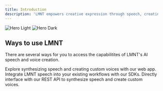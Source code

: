 ```yaml
---
title: Introduction
description: 'LMNT empowers creative expression through speech, creating emotive, human-like speech and custom voices that delight.'
---
```


<img
  className="block dark:hidden"
  src="/images/lmnt-logo-full.png"
  alt="Hero Light"
/>
<img
  className="hidden dark:block"
  src="/images/hero-dark.svg"
  alt="Hero Dark"
/>

## Ways to use LMNT

There are several ways for you to access the capabilitites of LMNT's AI speech and voice creation.

<CardGroup cols={2}>
  <Card
    title="LMNT Web App"
    icon="link"
    href="https://app.lmnt.com"
  >
    Explore synthesizing speech and creating custom voices with our web app.
  </Card>
  <Card
    title="SDKs"
    icon="puzzle-piece"
    href="sdk"
  >
    Integrate LMNT speech into your existing workflows with our SDKs.
  </Card>
  <Card
    title="REST API"
    icon="cloud"
    href="api-reference"
  >
    Directly interface with our REST API to synthesize speech and create custom voices.
  </Card>
</CardGroup>

